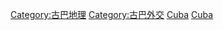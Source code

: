 {{Commonscat|International borders of Cuba}}

[[Category:古巴地理|Category:古巴地理]]
[[Category:古巴外交|Category:古巴外交]]
[[Category:各國邊界|Cuba]]
[[Category:海上邊界|Cuba]]